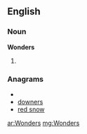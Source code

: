 {{also|wonders}}
==English==

===Noun===
'''Wonders'''

# {{plural of|[[Wonder]]}}

===Anagrams===
* {{alphagram|denorsw}}
* [[downers#English|downers]]
* [[red snow#English|red snow]]

[[ar:Wonders]]
[[mg:Wonders]]